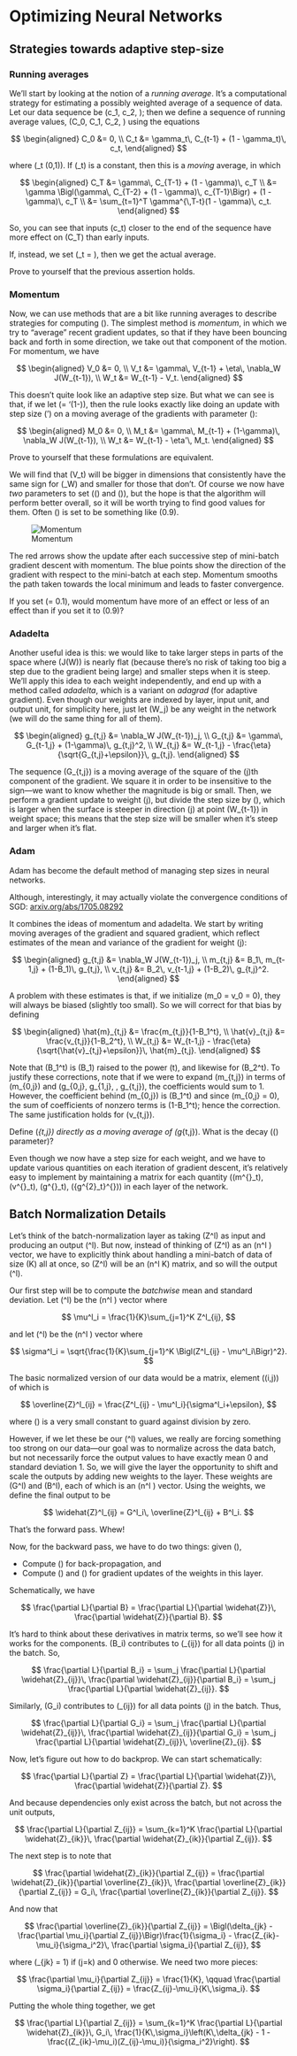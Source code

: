 # Optimizing Neural Networks {#sec-nn-details}

## Strategies towards adaptive step-size {#adaptive-step-size-appendix}

### Running averages

We'll start by looking at the notion of a *running average*. It's a computational strategy for estimating a possibly weighted average of a sequence of data. Let our data sequence be \(c_1, c_2, \ldots\); then we define a sequence of running average values, \(C_0, C_1, C_2, \ldots\) using the equations

$$
\begin{aligned}
  C_0 &= 0, \\
  C_t &= \gamma_t\, C_{t-1} + (1 - \gamma_t)\, c_t,
\end{aligned}
$$

where \(\gamma_t \in (0,1)\). If \(\gamma_t\) is a constant, then this is a *moving* average, in which

$$
\begin{aligned}
  C_T &= \gamma\, C_{T-1} + (1 - \gamma)\, c_T \\
      &= \gamma \Bigl(\gamma\, C_{T-2} + (1 - \gamma)\, c_{T-1}\Bigr) + (1 - \gamma)\, c_T \\
      &= \sum_{t=1}^T \gamma^{\,T-t}(1 - \gamma)\, c_t.
\end{aligned}
$$

So, you can see that inputs \(c_t\) closer to the end of the sequence have more effect on \(C_T\) than early inputs.

If, instead, we set \(\gamma_t = \frac{t-1}{t}\), then we get the actual average.

:::{.study-question-callout}
Prove to yourself that the previous assertion holds.
:::

### Momentum

Now, we can use methods that are a bit like running averages to describe strategies for computing \(\eta\). The simplest method is *momentum*, in which we try to “average” recent gradient updates, so that if they have been bouncing back and forth in some direction, we take out that component of the motion. For momentum, we have

$$
\begin{aligned}
  V_0 &= 0, \\
  V_t &= \gamma\, V_{t-1} + \eta\, \nabla_W J(W_{t-1}), \\
  W_t &= W_{t-1} - V_t.
\end{aligned}
$$

This doesn't quite look like an adaptive step size. But what we can see is that, if we let \(\eta = \eta'(1-\gamma)\), then the rule looks exactly like doing an update with step size \(\eta'\) on a moving average of the gradients with parameter \(\gamma\):

$$
\begin{aligned}
  M_0 &= 0, \\
  M_t &= \gamma\, M_{t-1} + (1-\gamma)\, \nabla_W J(W_{t-1}), \\
  W_t &= W_{t-1} - \eta'\, M_t.
\end{aligned}
$$

:::{.study-question-callout}
Prove to yourself that these formulations are equivalent.
:::

We will find that \(V_t\) will be bigger in dimensions that consistently have the same sign for \(\nabla_W\) and smaller for those that don't. Of course we now have *two* parameters to set (\(\eta\) and \(\gamma\)), but the hope is that the algorithm will perform better overall, so it will be worth trying to find good values for them. Often \(\gamma\) is set to be something like \(0.9\).

::: {.example}
![Momentum](figures/momentum.png){scale=0.7}

The red arrows show the update after each successive step of mini-batch gradient descent with momentum. The blue points show the direction of the gradient with respect to the mini-batch at each step. Momentum smooths the path taken towards the local minimum and leads to faster convergence.
:::

:::{.study-question-callout}
If you set \(\gamma = 0.1\), would momentum have more of an effect or less of an effect than if you set it to \(0.9\)?
:::

### Adadelta

Another useful idea is this: we would like to take larger steps in parts of the space where \(J(W)\) is nearly flat (because there's no risk of taking too big a step due to the gradient being large) and smaller steps when it is steep. We'll apply this idea to each weight independently, and end up with a method called *adadelta*, which is a variant on *adagrad* (for adaptive gradient). Even though our weights are indexed by layer, input unit, and output unit, for simplicity here, just let \(W_j\) be any weight in the network (we will do the same thing for all of them).

$$
\begin{aligned}
  g_{t,j} &= \nabla_W J(W_{t-1})_j, \\
  G_{t,j} &= \gamma\, G_{t-1,j} + (1-\gamma)\, g_{t,j}^2, \\
  W_{t,j} &= W_{t-1,j} - \frac{\eta}{\sqrt{G_{t,j}+\epsilon}}\, g_{t,j}.
\end{aligned}
$$

The sequence \(G_{t,j}\) is a moving average of the square of the \(j\)th component of the gradient. We square it in order to be insensitive to the sign—we want to know whether the magnitude is big or small. Then, we perform a gradient update to weight \(j\), but divide the step size by \(\sqrt{G_{t,j}+\epsilon}\), which is larger when the surface is steeper in direction \(j\) at point \(W_{t-1}\) in weight space; this means that the step size will be smaller when it's steep and larger when it's flat.

### Adam

Adam has become the default method of managing step sizes in neural networks.

:::{.column-margin}
Although, interestingly, it may actually violate the convergence conditions of SGD: [arxiv.org/abs/1705.08292](https://arxiv.org/abs/1705.08292)
:::

It combines the ideas of momentum and adadelta. We start by writing moving averages of the gradient and squared gradient, which reflect estimates of the mean and variance of the gradient for weight \(j\):

$$
\begin{aligned}
  g_{t,j} &= \nabla_W J(W_{t-1})_j, \\
  m_{t,j} &= B_1\, m_{t-1,j} + (1-B_1)\, g_{t,j}, \\
  v_{t,j} &= B_2\, v_{t-1,j} + (1-B_2)\, g_{t,j}^2.
\end{aligned}
$$

A problem with these estimates is that, if we initialize \(m_0 = v_0 = 0\), they will always be biased (slightly too small). So we will correct for that bias by defining

$$
\begin{aligned}
  \hat{m}_{t,j} &= \frac{m_{t,j}}{1-B_1^t}, \\
  \hat{v}_{t,j} &= \frac{v_{t,j}}{1-B_2^t}, \\
  W_{t,j} &= W_{t-1,j} - \frac{\eta}{\sqrt{\hat{v}_{t,j}+\epsilon}}\, \hat{m}_{t,j}.
\end{aligned}
$$

Note that \(B_1^t\) is \(B_1\) raised to the power \(t\), and likewise for \(B_2^t\). To justify these corrections, note that if we were to expand \(m_{t,j}\) in terms of \(m_{0,j}\) and \(g_{0,j}, g_{1,j}, \dots, g_{t,j}\), the coefficients would sum to 1. However, the coefficient behind \(m_{0,j}\) is \(B_1^t\) and since \(m_{0,j} = 0\), the sum of coefficients of nonzero terms is \(1-B_1^t\); hence the correction. The same justification holds for \(v_{t,j}\).

:::{.study-question-callout}
Define \(\hat{m}_{t,j}\) directly as a moving average of \(g_{t,j}\). What is the decay (\(\gamma\) parameter)?
:::

Even though we now have a step size for each weight, and we have to update various quantities on each iteration of gradient descent, it's relatively easy to implement by maintaining a matrix for each quantity (\(m^{\ell}_t\), \(v^{\ell}_t\), \(g^{\ell}_t\), \({g^{2}_t}^{\ell}\)) in each layer of the network.

## Batch Normalization Details {#batch-norm-appendix}

Let's think of the batch-normalization layer as taking \(Z^l\) as input and producing an output \(\widehat{Z}^l\). But now, instead of thinking of \(Z^l\) as an \(n^l \times 1\) vector, we have to explicitly think about handling a mini-batch of data of size \(K\) all at once, so \(Z^l\) will be an \(n^l \times K\) matrix, and so will the output \(\widehat{Z}^l\).

Our first step will be to compute the *batchwise* mean and standard deviation. Let \(\mu^l\) be the \(n^l \times 1\) vector where

$$
\mu^l_i = \frac{1}{K}\sum_{j=1}^K Z^l_{ij},
$$

and let \(\sigma^l\) be the \(n^l \times 1\) vector where

$$
\sigma^l_i = \sqrt{\frac{1}{K}\sum_{j=1}^K \Bigl(Z^l_{ij} - \mu^l_i\Bigr)^2}.
$$

The basic normalized version of our data would be a matrix, element \((i,j)\) of which is

$$
\overline{Z}^l_{ij} = \frac{Z^l_{ij} - \mu^l_i}{\sigma^l_i+\epsilon},
$$

where \(\epsilon\) is a very small constant to guard against division by zero.

However, if we let these be our \(\widehat{Z}^l\) values, we really are forcing something too strong on our data—our goal was to normalize across the data batch, but not necessarily force the output values to have exactly mean 0 and standard deviation 1. So, we will give the layer the opportunity to shift and scale the outputs by adding new weights to the layer. These weights are \(G^l\) and \(B^l\), each of which is an \(n^l \times 1\) vector. Using the weights, we define the final output to be

$$
\widehat{Z}^l_{ij} = G^l_i\, \overline{Z}^l_{ij} + B^l_i.
$$

That's the forward pass. Whew!

Now, for the backward pass, we have to do two things: given \(\frac{\partial L}{\partial \widehat{Z}^l}\),

- Compute \(\frac{\partial L}{\partial Z^l}\) for back-propagation, and  
- Compute \(\frac{\partial L}{\partial G^l}\) and \(\frac{\partial L}{\partial B^l}\) for gradient updates of the weights in this layer.

Schematically, we have

$$
\frac{\partial L}{\partial B} = \frac{\partial L}{\partial \widehat{Z}}\, \frac{\partial \widehat{Z}}{\partial B}.
$$

It's hard to think about these derivatives in matrix terms, so we'll see how it works for the components. \(B_i\) contributes to \(\widehat{Z}_{ij}\) for all data points \(j\) in the batch. So,

$$
\frac{\partial L}{\partial B_i} = \sum_j \frac{\partial L}{\partial \widehat{Z}_{ij}}\, \frac{\partial \widehat{Z}_{ij}}{\partial B_i} = \sum_j \frac{\partial L}{\partial \widehat{Z}_{ij}}.
$$

Similarly, \(G_i\) contributes to \(\widehat{Z}_{ij}\) for all data points \(j\) in the batch. Thus,

$$
\frac{\partial L}{\partial G_i} = \sum_j \frac{\partial L}{\partial \widehat{Z}_{ij}}\, \frac{\partial \widehat{Z}_{ij}}{\partial G_i} = \sum_j \frac{\partial L}{\partial \widehat{Z}_{ij}}\, \overline{Z}_{ij}.
$$

Now, let's figure out how to do backprop. We can start schematically:

$$
\frac{\partial L}{\partial Z} = \frac{\partial L}{\partial \widehat{Z}}\, \frac{\partial \widehat{Z}}{\partial Z}.
$$

And because dependencies only exist across the batch, but not across the unit outputs,

$$
\frac{\partial L}{\partial Z_{ij}} = \sum_{k=1}^K \frac{\partial L}{\partial \widehat{Z}_{ik}}\, \frac{\partial \widehat{Z}_{ik}}{\partial Z_{ij}}.
$$

The next step is to note that

$$
\frac{\partial \widehat{Z}_{ik}}{\partial Z_{ij}} = \frac{\partial \widehat{Z}_{ik}}{\partial \overline{Z}_{ik}}\, \frac{\partial \overline{Z}_{ik}}{\partial Z_{ij}} = G_i\, \frac{\partial \overline{Z}_{ik}}{\partial Z_{ij}}.
$$

And now that

$$
\frac{\partial \overline{Z}_{ik}}{\partial Z_{ij}} = \Bigl(\delta_{jk} - \frac{\partial \mu_i}{\partial Z_{ij}}\Bigr)\frac{1}{\sigma_i} - \frac{Z_{ik}-\mu_i}{\sigma_i^2}\, \frac{\partial \sigma_i}{\partial Z_{ij}},
$$

where \(\delta_{jk} = 1\) if \(j=k\) and 0 otherwise. We need two more pieces:

$$
\frac{\partial \mu_i}{\partial Z_{ij}} = \frac{1}{K}, \qquad
\frac{\partial \sigma_i}{\partial Z_{ij}} = \frac{Z_{ij}-\mu_i}{K\,\sigma_i}.
$$

Putting the whole thing together, we get

$$
\frac{\partial L}{\partial Z_{ij}} = \sum_{k=1}^K \frac{\partial L}{\partial \widehat{Z}_{ik}}\, G_i\, \frac{1}{K\,\sigma_i}\left(K\,\delta_{jk} - 1 - \frac{(Z_{ik}-\mu_i)(Z_{ij}-\mu_i)}{\sigma_i^2}\right).
$$